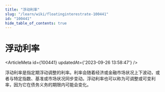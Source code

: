 ```yaml
---
title: "浮动利率"
slug: "/learn/wiki/floatinginterestrate-100441"
id: "100441"
hide_table_of_contents: true
---
```



# 浮动利率

<ArticleMeta id={100441} updatedAt={'2023-09-26 13:58:47'} />
<div className='border-solid border-b border-t-0 my-4 border-[var(--ifm-color-gray-300)]' />

浮动利率是指定期浮动调整的利率。利率会随着经济或金融市场状况上下波动，或者与特定指数、基准或市场状况同步变动。浮动利率也可以称为可调整或可变利率，因为它在债务义务的期限内可能会变化。
